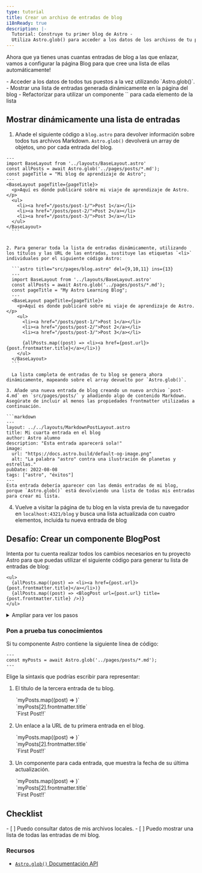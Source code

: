 ```yaml
---
type: tutorial
title: Crear un archivo de entradas de blog
i18nReady: true
description: |-
  Tutorial: Construye tu primer blog de Astro -
  Utiliza Astro.glob() para acceder a los datos de los archivos de tu proyecto
---
```




Ahora que ya tienes unas cuantas entradas de blog a las que enlazar, vamos a configurar la página Blog para que cree una lista de ellas automáticamente!

<PreCheck>
  - Acceder a los datos de todos tus puestos a la vez utilizando `Astro.glob()`.
  - Mostrar una lista de entradas generada dinámicamente en la página del blog
  - Refactorizar para utilizar un componente `<BlogPost />` para cada elemento de la lista
</PreCheck>

## Mostrar dinámicamente una lista de entradas

1. Añade el siguiente código a `blog.astro` para devolver información sobre todos tus archivos Markdown. `Astro.glob()` devolverá un array de objetos, uno por cada entrada del blog.

  ```astro title="src/pages/blog.astro" ins={3}
  ---
  import BaseLayout from '../layouts/BaseLayout.astro'
  const allPosts = await Astro.glob('../pages/posts/*.md');
  const pageTitle = "Mi blog de aprendizaje de Astro";
  ---
  <BaseLayout pageTitle={pageTitle}>
    <p>Aquí es donde publicaré sobre mi viaje de aprendizaje de Astro.</p>
    <ul>
      <li><a href="/posts/post-1/">Post 1</a></li>
      <li><a href="/posts/post-2/">Post 2</a></li>
      <li><a href="/posts/post-3/">Post 3</a></li>
    </ul>
  </BaseLayout>
    ```


2. Para generar toda la lista de entradas dinámicamente, utilizando los títulos y las URL de las entradas, sustituye las etiquetas `<li>` individuales por el siguiente código Astro:

    ```astro title="src/pages/blog.astro" del={9,10,11} ins={13}
    ---
    import BaseLayout from '../layouts/BaseLayout.astro'
    const allPosts = await Astro.glob('../pages/posts/*.md');
    const pageTitle = "My Astro Learning Blog";
    ---
    <BaseLayout pageTitle={pageTitle}>
      <p>Aquí es donde publicaré sobre mi viaje de aprendizaje de Astro.</p>
      <ul>
        <li><a href="/posts/post-1/">Post 1</a></li>
        <li><a href="/posts/post-2/">Post 2</a></li>
        <li><a href="/posts/post-3/">Post 3</a></li>

        {allPosts.map((post) => <li><a href={post.url}>{post.frontmatter.title}</a></li>)}
      </ul>
    </BaseLayout>
    ```

    La lista completa de entradas de tu blog se genera ahora dinámicamente, mapeando sobre el array devuelto por `Astro.glob()`.

3. Añade una nueva entrada de blog creando un nuevo archivo `post-4.md` en `src/pages/posts/` y añadiendo algo de contenido Markdown. Asegúrate de incluir al menos las propiedades frontmatter utilizadas a continuación.

  ```markdown
  ---
  layout: ../../layouts/MarkdownPostLayout.astro
  title: Mi cuarta entrada en el blog
  author: Astro alumno
  description: "Esta entrada aparecerá sola!"
  image: 
    url: "https://docs.astro.build/default-og-image.png"
    alt: "La palabra "astro" contra una ilustración de planetas y estrellas."
  pubDate: 2022-08-08
  tags: ["astro", "éxitos"]
  ---
  Esta entrada debería aparecer con las demás entradas de mi blog, porque `Astro.glob()` está devolviendo una lista de todas mis entradas para crear mi lista.
  ```

4. Vuelve a visitar la página de tu blog en la vista previa de tu navegador en `localhost:4321/blog` y busca una lista actualizada con cuatro elementos, incluida tu nueva entrada de blog

<Box icon="puzzle-piece">

## Desafío: Crear un componente BlogPost

Intenta por tu cuenta realizar todos los cambios necesarios en tu proyecto Astro para que puedas utilizar el siguiente código para generar tu lista de entradas de blog:

```astro title="src/pages/blog.astro" del={2} ins={3}
<ul>
  {allPosts.map((post) => <li><a href={post.url}>{post.frontmatter.title}</a></li>)}
  {allPosts.map((post) => <BlogPost url={post.url} title={post.frontmatter.title} />)}
</ul>
```

<details>
<summary>Ampliar para ver los pasos</summary>

1. Crear un nuevo componente en `src/components/`.

    <details>
    <summary>Mostrar el nombre del archivo</summary>
    ```
    BlogPost.astro
    ```
    </details>

2. Escribe la línea de código en tu componente para que pueda recibir un `title` y una `url` como `Astro.props`.

    <details>
    <summary>Mostrar el código</summary>
    ```astro
    ---
    // src/components/BlogPost.astro
    const { title, url } = Astro.props;
    ---
    ```
    </details>

3. Añade la plantilla utilizada para crear cada elemento de la lista de entradas de tu blog.

    <details>
    <summary>Mostrar el código</summary>
    ```astro
    <!-- src/components/BlogPost.astro -->
    <li><a href={url}>{title}</a></li>
    ```
    </details>

4. Importa el nuevo componente a tu página Blog.

    <details>
    <summary>Mostrar el código</summary>
    ```astro title="src/pages/blog.astro" ins={3}
    ---
    import BaseLayout from '../layouts/BaseLayout.astro';
    import BlogPost from '../components/BlogPost.astro';
    const allPosts = await Astro.glob('../pages/posts/*.md');
    const pageTitle = "My Astro Learning Blog";
    ---
    ```
    </details>

5. Compruébalo tu mismo: mira el código del componente terminado.

    <details>
    <summary>Mostrar el código</summary>
    ```astro title="src/components/BlogPost.astro"
    ---
    const { title, url } = Astro.props
    ---
    <li><a href={url}>{title}</a></li>
    ```
    ```astro title="src/pages/blog.astro" ins={3,10}
    ---
    import BaseLayout from '../layouts/BaseLayout.astro';
    import BlogPost from '../components/BlogPost.astro';
    const allPosts = await Astro.glob('../pages/posts/*.md');
    const pageTitle = "My Astro Learning Blog"
    ---
    <BaseLayout pageTitle={pageTitle}>
      <p>Aquí es donde publicaré sobre mi viaje de aprendizaje de Astro.</p>
      <ul>
        {allPosts.map((post) => <BlogPost url={post.url} title={post.frontmatter.title} />)}
      </ul>
    </BaseLayout>
    ```
    </details>
</details>
</Box>



<Box icon="question-mark">

### Pon a prueba tus conocimientos

Si tu componente Astro contiene la siguiente línea de código: 

```astro
---
const myPosts = await Astro.glob('../pages/posts/*.md');
---
```

Elige la sintaxis que podrías escribir para representar:

1. El título de la tercera entrada de tu blog.  

    <MultipleChoice>
      <Option>
        `myPosts.map((post) => <LastUpdated date={post.frontmatter.pubDate} />)`
      </Option>
      <Option isCorrect>
        `myPosts[2].frontmatter.title`
      </Option>
      <Option>
        `<a href={myPosts[0].url}>First Post!!</a>`
      </Option>
    </MultipleChoice>

2. Un enlace a la URL de tu primera entrada en el blog. 

    <MultipleChoice>
      <Option>
        `myPosts.map((post) => <LastUpdated date={post.frontmatter.pubDate} />)`
      </Option>
      <Option>
        `myPosts[2].frontmatter.title`
      </Option>
      <Option isCorrect>
        `<a href={myPosts[0].url}>First Post!!</a>`
      </Option>
    </MultipleChoice>

3. Un componente para cada entrada, que muestra la fecha de su última actualización.

    <MultipleChoice>
      <Option isCorrect>
        `myPosts.map((post) => <LastUpdated date={post.frontmatter.pubDate} />)`
      </Option>
      <Option>
        `myPosts[2].frontmatter.title`
      </Option>
      <Option>
        `<a href={myPosts[0].url}>First Post!!</a>`
      </Option>
    </MultipleChoice>

</Box>

## Checklist

<Box icon="check-list">

<Checklist>
- [ ] Puedo consultar datos de mis archivos locales.
- [ ] Puedo mostrar una lista de todas las entradas de mi blog.
</Checklist>
</Box>

### Recursos

- [`Astro.glob()` Documentación API](/es/reference/api-reference/#astroglob)
